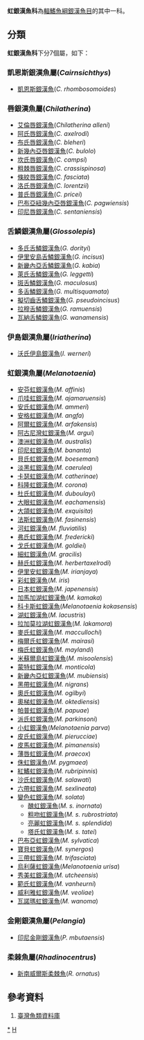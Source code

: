 {{Automatic taxobox
| taxon = Melanotaeniidae
| image = 
| image_caption = 
| authority = 
| familia = '''虹銀漢魚科 '''''''
| subdivision_ranks = [[屬|屬]]
| subdivision =
見內文
}}
'''虹銀漢魚科'''為[[輻鰭魚綱|輻鰭魚綱]][[銀漢魚目|銀漢魚目]]的其中一科。

==分類==
'''虹銀漢魚科'''下分7個屬，如下：
===凱恩斯銀漢魚屬(''Cairnsichthys'')===
*[[凱恩斯銀漢魚|凱恩斯銀漢魚]](''C. rhombosomoides'')
===唇銀漢魚屬(''Chilatherina'')===
*[[艾倫唇銀漢魚|艾倫唇銀漢魚]](''Chilatherina alleni'')
*[[阿氏唇銀漢魚|阿氏唇銀漢魚]](''C. axelrodi'')
*[[布氏唇銀漢魚|布氏唇銀漢魚]](''C. bleheri'')
*[[新幾內亞唇銀漢魚|新幾內亞唇銀漢魚]](''C. bulolo'')
*[[坎氏唇銀漢魚|坎氏唇銀漢魚]](''C. campsi'')
*[[粗棘唇銀漢魚|粗棘唇銀漢魚]](''C. crassispinosa'')
*[[條紋唇銀漢魚|條紋唇銀漢魚]](''C. fasciata'')
*[[洛氏唇銀漢魚|洛氏唇銀漢魚]](''C. lorentzii'')
*[[普氏唇銀漢魚|普氏唇銀漢魚]](''C. pricei'')
*[[巴布亞紐幾內亞唇銀漢魚|巴布亞紐幾內亞唇銀漢魚]](''C. pagwiensis'')
*[[印尼唇銀漢魚|印尼唇銀漢魚]](''C. sentaniensis'')

===舌鱗銀漢魚屬(''Glossolepis'')===
*[[多氏舌鱗銀漢魚|多氏舌鱗銀漢魚]](''G. dorityi'')
*[[伊里安島舌鱗銀漢魚|伊里安島舌鱗銀漢魚]](''G. incisus'')
*[[新畿內亞舌鱗銀漢魚|新畿內亞舌鱗銀漢魚]](''G. kabia'')
*[[萊氏舌鱗銀漢魚|萊氏舌鱗銀漢魚]](''G. leggetti'')
*[[斑舌鱗銀漢魚|斑舌鱗銀漢魚]](''G. maculosus'')
*[[多舌鱗銀漢魚|多舌鱗銀漢魚]](''G. multisquamata'')
*[[擬切齒舌鱗銀漢魚|擬切齒舌鱗銀漢魚]](''G. pseudoincisus'')
*[[拉穆舌鱗銀漢魚|拉穆舌鱗銀漢魚]](''G. ramuensis'')
*[[瓦納舌鱗銀漢魚|瓦納舌鱗銀漢魚]](''G. wanamensis'')
===伊島銀漢魚屬(''Iriatherina'')===
*[[沃氏伊島銀漢魚|沃氏伊島銀漢魚]](''I. werneri'')
===虹銀漢魚屬(''Melanotaenia'')===
*[[安芬虹銀漢魚|安芬虹銀漢魚]](''M. affinis'')
*[[爪哇虹銀漢魚|爪哇虹銀漢魚]](''M. ajamaruensis'')
*[[安氏虹銀漢魚|安氏虹銀漢魚]](''M. ammeri'')
*[[安格虹銀漢魚|安格虹銀漢魚]](''M. angfa'')
*[[阿爾虹銀漢魚|阿爾虹銀漢魚]](''M. arfakensis'')
*[[阿古尼灣虹銀漢魚|阿古尼灣虹銀漢魚]](''M. argui'')
*[[澳洲虹銀漢魚|澳洲虹銀漢魚]](''M. australis'')
*[[印尼虹銀漢魚|印尼虹銀漢魚]](''M. bananta'')
*[[貝氏虹銀漢魚|貝氏虹銀漢魚]](''M. boesemani'')
*[[淡黑虹銀漢魚|淡黑虹銀漢魚]](''M. caerulea'')
*[[卡瑟虹銀漢魚|卡瑟虹銀漢魚]](''M. catherinae'')
*[[科隆虹銀漢魚|科隆虹銀漢魚]](''M. corona'')
*[[杜氏虹銀漢魚|杜氏虹銀漢魚]](''M. duboulayi'')
*[[大眼虹銀漢魚|大眼虹銀漢魚]](''M. eachamensis'')
*[[大頜虹銀漢魚|大頜虹銀漢魚]](''M. exquisita'')
*[[法斯虹銀漢魚|法斯虹銀漢魚]](''M. fasinensis'')
*[[河虹銀漢魚|河虹銀漢魚]](''M. fluviatilis'')
*[[弗氏虹銀漢魚|弗氏虹銀漢魚]](''M. fredericki'')
*[[戈氏虹銀漢魚|戈氏虹銀漢魚]](''M. goldiei'')
*[[細虹銀漢魚|細虹銀漢魚]](''M. gracilis'')
*[[赫氏虹銀漢魚|赫氏虹銀漢魚]](''M. herbertaxelrodi'')
*[[伊里安虹銀漢魚|伊里安虹銀漢魚]](''M. irianjaya'')
*[[彩虹銀漢魚|彩虹銀漢魚]](''M. iris'')
*[[日本虹銀漢魚|日本虹銀漢魚]](''M. japenensis'')
*[[加馬加湖虹銀漢魚|加馬加湖虹銀漢魚]](''M. kamaka'')
*[[科卡斯虹銀漢魚|科卡斯虹銀漢魚]](''Melanotaenia kokasensis'')
*[[湖虹銀漢魚|湖虹銀漢魚]](''M. lacustris'')
*[[拉加莫拉湖虹銀漢魚|拉加莫拉湖虹銀漢魚]](''M. lakamora'')
*[[麥氏虹銀漢魚|麥氏虹銀漢魚]](''M. maccullochi'')
*[[梅爾氏虹銀漢魚|梅爾氏虹銀漢魚]](''M. mairasi'')
*[[梅氏虹銀漢魚|梅氏虹銀漢魚]](''M. maylandi'')
*[[米蘇爾島虹銀漢魚|米蘇爾島虹銀漢魚]](''M. misoolensis'')
*[[蒙特虹銀漢魚|蒙特虹銀漢魚]](''M. monticola'')
*[[新畿內亞虹銀漢魚|新畿內亞虹銀漢魚]](''M. mubiensis'')
*[[黑帶虹銀漢魚|黑帶虹銀漢魚]](''M. nigrans'')
*[[奧氏虹銀漢魚|奧氏虹銀漢魚]](''M. ogilbyi'')
*[[奧梯虹銀漢魚|奧梯虹銀漢魚]](''M. oktediensis'')
*[[帕普虹銀漢魚|帕普虹銀漢魚]](''M. papuae'')
*[[派氏虹銀漢魚|派氏虹銀漢魚]](''M. parkinsoni'')
*[[小虹銀漢魚|小虹銀漢魚]](''Melanotaenia parva'')
*[[皮氏虹銀漢魚|皮氏虹銀漢魚]](''M. pierucciae'')
*[[皮馬虹銀漢魚|皮馬虹銀漢魚]](''M. pimanensis'')
*[[薄唇虹銀漢魚|薄唇虹銀漢魚]](''M. praecox'')
*[[侏虹銀漢魚|侏虹銀漢魚]](''M. pygmaea'')
*[[紅鰭虹銀漢魚|紅鰭虹銀漢魚]](''M. rubripinnis'')
*[[沙氏虹銀漢魚|沙氏虹銀漢魚]](''M. salawati'')
*[[六帶虹銀漢魚|六帶虹銀漢魚]](''M. sexlineata'')
*[[變色虹銀漢魚|變色虹銀漢魚]](''M. solata'')
**[[醜虹銀漢魚|醜虹銀漢魚]](''M. s. inornata'')
**[[粗吻虹銀漢魚|粗吻虹銀漢魚]](''M. s. rubrostriata'')
**[[亮麗虹銀漢魚|亮麗虹銀漢魚]](''M. s. splendida'')
**[[塔氏虹銀漢魚|塔氏虹銀漢魚]](''M. s. tatei'')
*[[巴布亞虹銀漢魚|巴布亞虹銀漢魚]](''M. sylvatica'')
*[[寶貝虹銀漢魚|寶貝虹銀漢魚]](''M. synergos'')
*[[三帶虹銀漢魚|三帶虹銀漢魚]](''M. trifasciata'')
*[[烏利薩虹銀漢魚|烏利薩虹銀漢魚]](''Melanotaenia urisa'')
*[[秀美虹銀漢魚|秀美虹銀漢魚]](''M. utcheensis'')
*[[範氏虹銀漢魚|範氏虹銀漢魚]](''M. vanheurni'')
*[[威利雅虹銀漢魚|威利雅虹銀漢魚]](''M. veoliae'')
*[[瓦諾瑪虹銀漢魚|瓦諾瑪虹銀漢魚]](''M. wanoma'')

===金剛銀漢魚屬(''Pelangia'')===
*[[印尼金剛銀漢魚|印尼金剛銀漢魚]](''P. mbutaensis'')

===柔棘魚屬(''Rhadinocentrus'')===
*[[新南威爾斯柔棘魚|新南威爾斯柔棘魚]](''R. ornatus'')

==參考資料==
#[https://web.archive.org/web/20160526235836/http://fishdb.sinica.edu.tw/AjaxTree/tree.php 臺灣魚類資料庫]
{{Taxonbar|from=Q1141512}}

[[Category:虹銀漢魚科|*]]
[[Category:銀漢魚目|H]]
